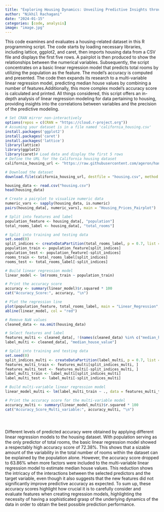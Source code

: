 ```yaml
---
title: "Exploring Housing Dynamics: Unveiling Predictive Insights through Linear Regression Modeling "
author: "Nikhil Rachagani"
date: "2024-01-15"
categories: [code, analysis]
image: "image.jpg"
---
```


This code examines and evaluates a housing-related dataset in this R programming script. The code starts by loading necessary libraries, including lattice, ggplot2, and caret, then imports housing data from a CSV file and displays the first five rows. A pairplot is then produced to show the relationships between the numerical variables. Subsequently, the script concentrates on a basic linear regression model that predicts total rooms by utilizing the population as the feature. The model's accuracy is computed and presented. The code then expands its research to a multi-variable linear regression model, predicting median house values by combining a number of features.Additionally, this more complex model's accuracy score is calculated and printed. All things considered, this script offers an in-depth analysis of linear regression modeling for data pertaining to housing, providing insights into the correlations between variables and the precision of the predictive modeling.

```r
# Set CRAN mirror non-interactively
options(repos = c(CRAN = "https://cloud.r-project.org"))
# Assuming your dataset is in a file named 'california_housing.csv'
install.packages('ggplot2')
install.packages('caret')
install.packages('lattice')
library(lattice)
library(ggplot2)
library(caret)# Load data and display the first 5 rows
# Define the URL for the California housing dataset
california_housing_url <- "https://raw.githubusercontent.com/ageron/handson-ml2/master/datasets/housing/housing.csv"

# Download the dataset
download.file(california_housing_url, destfile = "housing.csv", method = "auto", mode = "wb")

housing_data <- read.csv("housing.csv")
head(housing_data)

# Create a pairplot to visualize numeric data
numeric_vars <- sapply(housing_data, is.numeric)
pairs(housing_data[, numeric_vars], main = "Housing_Prices_Pairplot")

# Split into features and label
population_feature <- housing_data[, "population"]
total_rooms_label <- housing_data[, "total_rooms"]

# Split into training and testing data
set.seed(0)
split_indices <- createDataPartition(total_rooms_label, p = 0.7, list = FALSE)
population_train <- population_feature[split_indices]
population_test <- population_feature[-split_indices]
rooms_train <- total_rooms_label[split_indices]
rooms_test <- total_rooms_label[-split_indices]

# Build linear regression model
linear_model <- lm(rooms_train ~ population_train)

# Print the accuracy score
accuracy <- summary(linear_model)$r.squared * 100
cat("Accuracy_Score:", accuracy, "\n")

# Plot the regression line
plot(population_feature, total_rooms_label, main = "Linear_Regression", xlab = "Population", ylab = "Total_Rooms")
abline(linear_model, col = "red")

# Remove NaN values
cleaned_data <- na.omit(housing_data)

# Select features and label
features_multi <- cleaned_data[, !(names(cleaned_data) %in% c("median_house_value", "ocean_proximity"))]
label_multi <- cleaned_data[, "median_house_value"]

# Split into training and testing data
set.seed(0)
split_indices_multi <- createDataPartition(label_multi, p = 0.7, list = FALSE)
features_multi_train <- features_multi[split_indices_multi, ]
features_multi_test <- features_multi[-split_indices_multi, ]
label_multi_train <- label_multi[split_indices_multi]
label_multi_test <- label_multi[-split_indices_multi]

# Build multi-variable linear regression model
linear_model_multi <- lm(label_multi_train ~ ., data = features_multi_train)

# Print the accuracy score for the multi-variable model
accuracy_multi <- summary(linear_model_multi)$r.squared * 100
cat("Accuracy_Score_Multi_variable:", accuracy_multi, "\n")


```

```r
```

```r
```

```r
```

Different levels of predicted accuracy were obtained by applying different linear regression models to the housing dataset. With population serving as the only predictor of total rooms, the basic linear regression model showed a respectably high accuracy score of 72.38%. This shows that a sizable amount of the variability in the total number of rooms within the dataset can be explained by the population alone. However, the accuracy score dropped to 63.86% when more factors were included to the multi-variable linear regression model to estimate median house values. This reduction shows the intricacy of the interactions between the selected predictors and the target variable, even though it also suggests that the new features did not significantly improve predictive accuracy as expected. To sum up, these accuracy scores highlight how crucial it is to carefully consider and evaluate features when creating regression models, highlighting the necessity of having a sophisticated grasp of the underlying dynamics of the data in order to obtain the best possible prediction performance.
